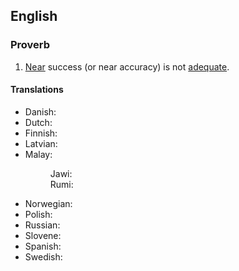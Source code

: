 ==English==

===Proverb===
{{en-proverb}}

# [[near|Near]] success (or near accuracy) is not [[adequate]].
#: {{syn|en|a miss is as good as a mile|close only counts in horseshoes and hand grenades}}

====Translations====
{{trans-top|near success (or correctness) is not deemed success (or correctness)}}
* Danish: {{t|da|lige ved og næsten slår ingen mand af hesten}}
* Dutch: {{t|nl|bijna telt niet}}
* Finnish: {{t|fi|melkein on metri maalista}}
* Latvian: {{t|lv|gandrīz neskaitās}}
* Malay:
*: Jawi: {{t|ms|دکت تق ترچاڤاي, جاءوه تق برانتارا|sc=Arab}}
*: Rumi: {{t|ms|dekat tak tercapai, jauh tak berantara}}
{{trans-mid}}
* Norwegian: {{t|no|nesten holder ikke}}
* Polish: {{t|pl|prawie robi wielką różnicę}}
* Russian: {{t|ru|чуть-чу́ть не счита́ется}}
* Slovene: {{t|sl|skoraj še ni zajca ujel}}
* Spanish: {{t|es|los casis no cuentan}}
* Swedish: {{t+|sv|nära skjuter ingen hare}}
{{trans-bottom}}